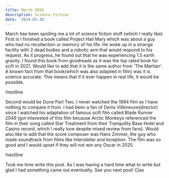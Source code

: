 ```yaml
---
title: March 2024
description: Science Fiction
date: '2024-03-30'
---
```


March has been spoiling me a lot of science fiction stuff (which I really like). First is 
I finished a book called Project Hail Mary which was about a guy who had no recollection
or memory of his life. He woke up in a strange facility with 2 dead bodies and a robotic arm
that would respond to his request. As it progress, he found out that he was experiencing
1.5 earth gravity. I found this book from goodreads as it was the top rated book for scifi
in 2021. Would like to add that it is the same author from 'The Martian'. A known fact from
that book(which was also adapted in film) was it is science accurate. This means that if it
ever happen in real life, it would be possible.

!nextline

Second would be Dune Part Two. I never watched the 1984 film so I have nothing to compare it
from. I had been a fan of Denis Villeneuve(director) since I watched his adaptation of famous
scifi film called Blade Runner 2049 (got interested of this film because Arctic Monkeys referenced
the film in their song called Star Treatment from their Tranquility Base Hotel and Casino record,
which I really love despite mixed review from fans). Would also like to add that the score composer
was Hans Zimmer, the guy who made soundtrack from films like Interstellar and Inception. The film
was so good and I would upset if they will not win any Oscar in 2025. 

!nextline

Took me time write this post. As I was having a hard time what to write but glad I had something
came out eventually. See you next post! Ciao